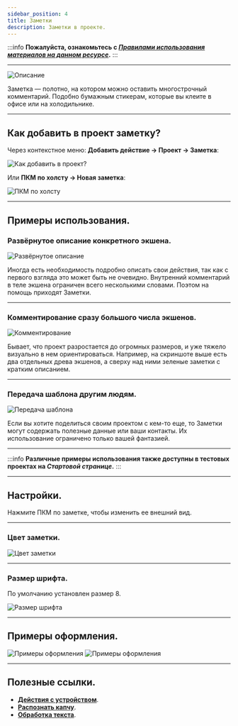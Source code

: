 ```yaml
---
sidebar_position: 4
title: Заметки
description: Заметки в проекте.
---  
```

:::info **Пожалуйста, ознакомьтесь с [*Правилами использования материалов на данном ресурсе*](../../Disclaimer).**
:::  
_______________________________________________  
![Описание](./assets/Notes/Notes_pic2.png)  

Заметка — полотно, на котором можно оставить многострочный комментарий. Подобно бумажным стикерам, которые вы клеите в офисе или на холодильнике.  
_______________________________________________ 
## Как добавить в проект заметку?  
Через контекстное меню: **Добавить действие → Проект → Заметка**:  

![Как добавить в проект?](./assets/InputSetting/InputSetting_pic1.png)  

Или **ПКМ по холсту → Новая заметка**:  

![ПКМ по холсту](./assets/Notes/Notes_pic3.png)  
_______________________________________________ 
## Примеры использования.  
### Развёрнутое описание конкретного экшена.  
![Развёрнутое описание](./assets/Notes/Notes_pic4.png)   

Иногда есть необходимость подробно описать свои действия, так как с первого взгляда это может быть не очевидно. Внутренний комментарий в теле экшена ограничен всего несколькими словами. Поэтом на помощь приходят Заметки.  
_______________________________________________
### Комментирование сразу большого числа экшенов.  
![Комментирование](./assets/Notes/Notes_pic5.png)  

Бывает, что проект разростается до огромных размеров, и уже тяжело визуально в нем ориентироваться. Например, на скриншоте выше есть два отдельных древа экшенов, а сверху над ними зеленые заметки с кратким описанием.  
_______________________________________________
### Передача шаблона другим людям.  
![Передача шаблона](./assets/Notes/Notes_pic6.png)    

Если вы хотите поделиться своим проектом с кем-то еще, то Заметки могут содержать полезные данные или ваши контакты. Их использование ограничено только вашей фантазией.  
_______________________________________________ 
:::info **Различные примеры использования также доступны в тестовых проектах на *Стартовой странице*.**
::: 
_______________________________________________  

## Настройки.  
Нажмите ПКМ по заметке, чтобы изменить ее внешний вид.  
_______________________________________________  
### Цвет заметки.  
![Цвет заметки](./assets/Notes/Notes_pic7.png)  
_______________________________________________
### Размер шрифта.  
По умолчанию установлен размер 8.  

![Размер шрифта](./assets/Notes/Notes_pic8.png)  
_______________________________________________
## Примеры оформления.  
![Примеры оформления](./assets/Notes/Notes_pic9.png) ![Примеры оформления](./assets/Notes/Notes_pic10.png)
_______________________________________________
## Полезные ссылки.    
- [**Действия с устройством**](../../Android/action).  
- [**Распознать капчу**](../../Android/CaptchaSolving).   
- [**Обработка текста**](../../Data/Text).

